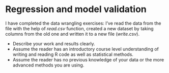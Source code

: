 # Regression and model validation

I have completed the data wrangling exercises: I've read the data from the file with the help of *read.csv* function, created a new dataset by taking columns from the old one and written it to a new file (*write.csv*).


- Describe your work and results clearly. 
- Assume the reader has an introductory course level understanding of writing and reading R code as well as statistical methods.
- Assume the reader has no previous knowledge of your data or the more advanced methods you are using.
